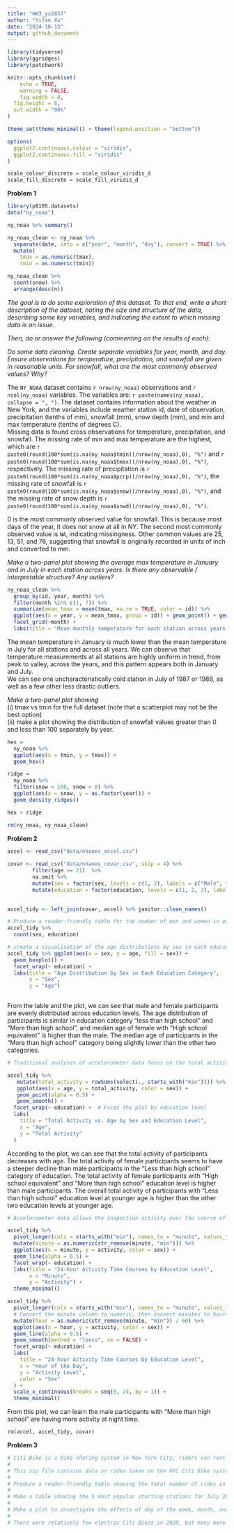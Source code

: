 ```yaml
---
title: "HW3_yx2857"
author: "Yifan Xu"
date: "2024-10-13"
output: github_document
---
```


```r
library(tidyverse)
library(ggridges)
library(patchwork)

knitr::opts_chunk$set(
	echo = TRUE,
	warning = FALSE,
	fig.width = 8, 
  fig.height = 6,
  out.width = "90%"
)

theme_set(theme_minimal() + theme(legend.position = "bottom"))

options(
  ggplot2.continuous.colour = "viridis",
  ggplot2.continuous.fill = "viridis"
)

scale_colour_discrete = scale_colour_viridis_d
scale_fill_discrete = scale_fill_viridis_d


```

**Problem 1**  
```r
library(p8105.datasets)
data("ny_noaa")

ny_noaa %>% summary()

ny_noaa_clean <- ny_noaa %>% 
  separate(date, into = c("year", "month", "day"), convert = TRUE) %>% 
  mutate(
    tmax = as.numeric(tmax),
    tmin = as.numeric(tmin))

ny_noaa_clean %>% 
  count(snow) %>%
  arrange(desc(n))

```

_The goal is to do some exploration of this dataset. To that end, write a short description of the dataset, noting the size and structure of the data, describing some key variables, and indicating the extent to which missing data is an issue._  

_Then, do or answer the following (commenting on the results of each):_  

_Do some data cleaning. Create separate variables for year, month, and day. Ensure observations for temperature, precipitation, and snowfall are given in reasonable units. For snowfall, what are the most commonly observed values? Why?_

The `NY_NOAA` dataset contains `r nrow(ny_noaa)` observations and `r ncol(ny_noaa)` variables. The variables are: `r paste(names(ny_noaa), collapse = ", ")`. The dataset contains information about the weather in New York, and the variables include weather station id, date of observation,  precipitation (tenths of mm), snowfall (mm), snow depth (mm), and min and max temperature (tenths of degrees C).  
Missing data is found cross observations for temperature, precipitation, and snowfall. The missing rate of min and max temperature are the highest, which are `r paste0(round(100*sum(is.na(ny_noaa$tmin))/nrow(ny_noaa),0), "%")` and `r paste0(round(100*sum(is.na(ny_noaa$tmax))/nrow(ny_noaa),0), "%")`, respectively. The missing rate of precipitation is `r paste0(round(100*sum(is.na(ny_noaa$pcrp))/nrow(ny_noaa),0), "%")`, the missing rate of snowfall is `r paste0(round(100*sum(is.na(ny_noaa$snow))/nrow(ny_noaa),0), "%")`, and the missing rate of snow depth is `r paste0(round(100*sum(is.na(ny_noaa$snwd))/nrow(ny_noaa),0), "%")`.  

0 is the most commonly observed value for snowfall. This is because most days of the year, it does not snow at all in NY. The second most commonly observed value is `NA`, indicating missingness. Other common values are 25, 13, 51, and 76, suggesting that snowfall is originally recorded in units of inch and converted to mm.  




_Make a two-panel plot showing the average max temperature in January and in July in each station across years. Is there any observable / interpretable structure? Any outliers?_  

```r
ny_noaa_clean %>% 
  group_by(id, year, month) %>% 
  filter(month %in% c(1, 7)) %>% 
  summarize(mean_tmax = mean(tmax, na.rm = TRUE, color = id)) %>% 
  ggplot(aes(x = year, y = mean_tmax, group = id)) + geom_point() + geom_path() +
  facet_grid(~month) +
  labs(title = "Mean monthly temperature for each station across years for January and July")

```

The mean temperature in January is much lower than the mean temperature in July for all stations and across all years. We can observe that temperature measurements at all stations are highly uniform in trend, from peak to valley, across the years, and this pattern appears both in January and July.  
We can see one uncharacteristically cold station in July of 1987 or 1988, as well as a few other less drastic outliers.  


_Make a two-panel plot showing_   
(i) tmax vs tmin for the full dataset (note that a scatterplot may not be the best option)  
(ii) make a plot showing the distribution of snowfall values greater than 0 and less than 100 separately by year.  

```r
hex = 
  ny_noaa %>% 
  ggplot(aes(x = tmin, y = tmax)) + 
  geom_hex()

ridge = 
  ny_noaa %>% 
  filter(snow < 100, snow > 0) %>%
  ggplot(aes(x = snow, y = as.factor(year))) + 
  geom_density_ridges()

hex + ridge
```

```r
rm(ny_noaa, ny_noaa_clean)

```

**Problem 2**  


```r


accel <- read_csv("data/nhanes_accel.csv")
  
covar <- read_csv("data/nhanes_covar.csv", skip = 4) %>% 
        filter(age >= 21)  %>% 
        na.omit %>%
        mutate(sex = factor(sex, levels = c(1, 2), labels = c("Male", "Female"))) %>%
        mutate(education = factor(education, levels = c(1, 2, 3), labels = c("Less than high school", "High school equivalent", "More than high school")))

          
accel_tidy <- left_join(covar, accel) %>% janitor::clean_names()

```


```r
# Produce a reader-friendly table for the number of men and women in each education category
accel_tidy %>% 
  count(sex, education) 
```

```r
# create a visualization of the age distributions by sex in each education category
accel_tidy %>% ggplot(aes(x = sex, y = age, fill = sex)) +
  geom_boxplot() +
  facet_wrap(~ education) +
  labs(title = "Age Distribution by Sex in Each Education Category",
       x = "Sex",
       y = "Age") 
  
```

From the table and the plot, we can see that male and female participants are evenly distributed across education levels. The age distribution of participants is similar in education category "less than high school" and "More than high school", and median age of female with "High school equivalent" is higher than the male. The median age of participants in the "More than high school" category being slightly lower than the other two categories.  



```r
# Traditional analyses of accelerometer data focus on the total activity over the day. Using your tidied dataset, aggregate across minutes to create a total activity variable for each participant. Plot these total activities (y-axis) against age (x-axis); your plot should compare men to women and have separate panels for each education level. Include a trend line or a smooth to illustrate differences. Comment on your plot.

accel_tidy %>% 
   mutate(total_activity = rowSums(select(., starts_with("min")))) %>% 
   ggplot(aes(x = age, y = total_activity, color = sex)) +
   geom_point(alpha = 0.5) + 
   geom_smooth() +
  facet_wrap(~ education) +  # Facet the plot by education level
  labs(
    title = "Total Activity vs. Age by Sex and Education Level",
    x = "Age",
    y = "Total Activity"
  )  

```
According to the plot, we can see that the total activity of participants decreases with age. The total activity of female participants seems to have a steeper decline than male participants in the "Less than high school" category of education. The total activity of female participants with "High school equivalent" and "More than high school" education level is higher than male participants. The overall total activity of participants with "Less than high school" education level at younger age is higher than the other two education levels at younger age.   

```r
# Accelerometer data allows the inspection activity over the course of the day. Make a three-panel plot that shows the 24-hour activity time courses for each education level and use color to indicate sex. Describe in words any patterns or conclusions you can make based on this graph; including smooth trends may help identify differences. 

accel_tidy %>% 
  pivot_longer(cols = starts_with("min"), names_to = "minute", values_to = "activity") %>% 
  mutate(minute = as.numeric(str_remove(minute, "min"))) %>% 
  ggplot(aes(x = minute, y = activity, color = sex)) + 
  geom_line(alpha = 0.5) +
  facet_wrap(~ education) +
  labs(title = "24-hour Activity Time Courses by Education Level",
       x = "Minute",
       y = "Activity") +
  theme_minimal()

accel_tidy %>%
  pivot_longer(cols = starts_with("min"), names_to = "minute", values_to = "activity") %>%
  # Convert the minute column to numeric, then convert minutes to hours
  mutate(hour = as.numeric(str_remove(minute, "min")) / 60) %>%
  ggplot(aes(x = hour, y = activity, color = sex)) +
  geom_line(alpha = 0.5) +  
  geom_smooth(method = "loess", se = FALSE) +  
  facet_wrap(~ education) + 
  labs(
    title = "24-hour Activity Time Courses by Education Level",
    x = "Hour of the Day",
    y = "Activity Level",
    color = "Sex"
  ) +
  scale_x_continuous(breaks = seq(0, 24, by = 1)) + 
  theme_minimal()

```
From this plot, we can learn the male participants with "More than high school" are having more activity at night time.

```r
rm(accel, accel_tidy, covar)

```

**Problem 3**

```r
# Citi Bike is a bike sharing system in New York City; riders can rent pedal-powered or electric bikes from starting stations and return them to another station at their destination. Introduced in 2013, the system is immensely popular and expanded rapidly. Riders who use this system often may become “members” with lower rental rates.
# 
# This zip file contains data on rides taken on the NYC Citi Bike system. Files contain 1% of all rides with a total duration less than 4 hours in each of four months. Import, clean, and tidy these data, and describe the resulting dataset.
# 
# Produce a reader-friendly table showing the total number of rides in each combination of year and month separating casual riders and Citi Bike members. Comment on these results.
# 
# Make a table showing the 5 most popular starting stations for July 2024; include the number of rides originating from these stations.
# 
# Make a plot to investigate the effects of day of the week, month, and year on median ride duration. This plot can include one or more panels, but should facilitate comparison across all variables of interest. Comment on your observations from this plot.
# 
# There were relatively few electric Citi Bikes in 2020, but many more are available now. For data in 2024, make a figure that shows the impact of month, membership status, and bike type on the distribution of ride duration. Comment on your results

```



```r


```
